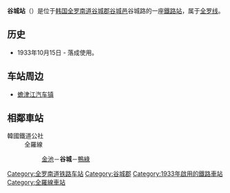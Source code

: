 {{朝鮮半島車站資訊
|公司色 = #0066b3
|文字色 = 
|站名 = 谷城站<br />{{lang|en|Gokseong}}
|圖片 =Gokseong Station.jpg
|pxl = 
|圖片說明 =车站站舍
|所屬路線 = [[全罗线|全罗线]]
|車站編號 = 
|前一站 = [[金池站|金池]]
|前一站距離 = 5.7
|後一站距離 = 11.5
|後一站 = [[鸭绿站|鸭绿]]
|距離 =97.1
|起點站 = [[益山站|益山]]
|諺文 = 곡성역
|朝鮮漢字 = 谷城驛
|文觀部式 =Gokseong-yeok 
|馬-賴式 =Koksŏng-yŏk
|副站名 = 
|停站路線數 = 
|所屬公司 = [[韩国铁道公社|韩国铁道公社]]
|所在地 =[[全罗南道|全罗南道]][[谷城郡|谷城郡]][[谷城邑|谷城邑]]谷城路920
|車站構造 = 地面車站
|月台配置 = 2面4线
|啟用年月日 =1933年10月15日 
|廢站年月日 = 
|上下車人次 =
|統計年度 =
|轉車 = 
|備註 = 
|全寬備註 = 
}}

'''谷城站'''（{{kor|諺=곡성역|漢=谷城驛|羅=Gokseon yeok|f=y}}）是位于[[韩国|韩国]][[全罗南道|全罗南道]][[谷城郡|谷城郡]][[谷城邑|谷城邑]]谷城路的一座[[鐵路站|鐵路站]]，属于[[全罗线|全罗线]]。

== 历史 ==
*1933年10月15日 - 落成使用。

== 车站周边 ==
*[[蟾津江汽车镇|蟾津江汽车镇]]

== 相鄰車站 ==
;韓國鐵道公社
:全羅線
::[[金池站|金池]]－'''谷城'''－[[鴨綠站|鴨綠]]

{{韩国高速铁道}}
{{全罗线}}
{{ITX}}
{{无穷花号}}
{{南道海洋观光列车}}

[[Category:全罗南道铁路车站|Category:全罗南道铁路车站]]
[[Category:谷城郡|Category:谷城郡]]
[[Category:1933年啟用的鐵路車站|Category:1933年啟用的鐵路車站]]
[[Category:全羅線車站|Category:全羅線車站]]